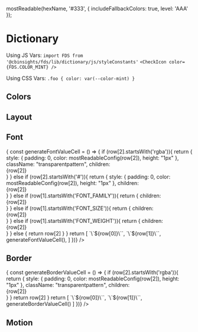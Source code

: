 
  mostReadable(hexName, '#333', { includeFallbackColors: true, level: 'AAA' });

<Meta title="Design Tokens/Dictionary" />

# Dictionary

Using JS Vars: 
`import FDS from '@cbinsights/fds/lib/dictionary/js/styleConstants'`
`<CheckIcon color={FDS.COLOR_MINT} />`

Using CSS Vars:
`.foo { color: var(--color-mint) }`

## Colors

<Story name="Colors">
  <ColorSwatchWrapper>
      <ColorSwatch hex="404040" cssVar="var(--color-charcoal)" jsVar="COLOR_CHARCOAL" />
      <ColorSwatch hex="757575" cssVar="var(--color-slate)" jsVar="COLOR_SLATE" />
      <ColorSwatch hex="a2a0a0" cssVar="var(--color-gray)" jsVar="COLOR_GRAY" />
      <ColorSwatch hex="c2bfbf" cssVar="var(--color-silver)" jsVar="COLOR_SILVER" />
      <ColorSwatch hex="d6d4d4" cssVar="var(--color-timberwolf)" jsVar="COLOR_TIMBERWOLF" />
      <ColorSwatch hex="f2f2f2" cssVar="var(--color-lightGray)" jsVar="COLOR_LIGHT_GRAY" />
      <ColorSwatch hex="ffffff" cssVar="var(--color-white)" jsVar="COLOR_WHITE" />
      <ColorSwatch hex="003366" cssVar="var(--color-navy)" jsVar="COLOR_NAVY" />
      <ColorSwatch hex="006699" cssVar="var(--color-blue)" jsVar="COLOR_BLUE" />
      <ColorSwatch hex="4cabce" cssVar="var(--color-aqua)" jsVar="COLOR_AQUA" />
      <ColorSwatch hex="bbdbe5" cssVar="var(--color-sky)" jsVar="COLOR_SKY" />
      <ColorSwatch hex="f1f5f7" cssVar="var(--color-haze)" jsVar="COLOR_HAZE" />
      <ColorSwatch hex="e5323e" cssVar="var(--color-red)" jsVar="COLOR_RED" />
      <ColorSwatch hex="ff6633" cssVar="var(--color-orange)" jsVar="COLOR_ORANGE" />
      <ColorSwatch hex="f9a862" cssVar="var(--color-sienna)" jsVar="COLOR_SIENNA" />
      <ColorSwatch hex="fcc89a" cssVar="var(--color-sand)" jsVar="COLOR_SAND" />
      <ColorSwatch hex="00986b" cssVar="var(--color-green)" jsVar="COLOR_GREEN" />
      <ColorSwatch hex="70c390" cssVar="var(--color-mint)" jsVar="COLOR_MINT" />
      <ColorSwatch hex="a02385" cssVar="var(--color-purple)" jsVar="COLOR_PURPLE" />
      <ColorSwatch hex="d772ad" cssVar="var(--color-violet)" jsVar="COLOR_VIOLET" />
  </ColorSwatchWrapper>
</Story>

## Layout

<Story name="Layout">
  <TableLayout
    shrinkLastColumn
    headers={['CSS VAR', 'JS VAR', 'VALUE']}
    rows={[
        [ 
          '`var(--media-xs)`',
          '`MEDIA_XS`',
          "18px",
        ],
        [ 
          '`var(--media-s)`',
          '`MEDIA_S`',
          "24px",
        ],
        [ 
          '`var(--media-m)`',
          '`MEDIA_M`',
          "34px",
        ],
        [ 
          '`var(--media-l)`',
          '`MEDIA_L`',
          "50px",
        ],
        [ 
          '`var(--media-xl)`',
          '`MEDIA_XL`',
          "72px",
        ],
        [ 
          '`var(--space-double)`',
          '`SPACE_DOUBLE`',
          "32px",
        ],
        [ 
          '`var(--space-xs)`',
          '`SPACE_XS`',
          "4px",
        ],
        [ 
          '`var(--space-s)`',
          '`SPACE_S`',
          "8px",
        ],
        [ 
          '`var(--space-m)`',
          '`SPACE_M`',
          "16px",
        ],
        [ 
          '`var(--space-l)`',
          '`SPACE_L`',
          "24px",
        ],
        [ 
          '`var(--space-xl)`',
          '`SPACE_XL`',
          "32px",
        ],
        [ 
          '`var(--space-default)`',
          '`SPACE_DEFAULT`',
          "16px",
        ],
        [ 
          '`var(--space-half)`',
          '`SPACE_HALF`',
          "8px",
        ],
        [ 
          '`var(--zindex-navigation)`',
          '`ZINDEX_NAVIGATION`',
          "10",
        ],
        [ 
          '`var(--zindex-modal)`',
          '`ZINDEX_MODAL`',
          "20",
        ],
        [ 
          '`var(--zindex-crazy)`',
          '`ZINDEX_CRAZY`',
          "50",
        ],
    ]} 
  />
</Story>


## Font


<Story name="Font">
  <TableLayout
    shrinkLastColumn
    headers={['CSS VAR', 'JS VAR', 'VALUE']}
    rows={[
        ['var(--font-color-link)', 'FONT_COLOR_LINK', "#006699"],
        ['var(--font-color-linkInverted)', 'FONT_COLOR_LINK_INVERTED', "#4cabce"],
        ['var(--font-color-heading)', 'FONT_COLOR_HEADING', "#404040"],
        ['var(--font-color-primary)', 'FONT_COLOR_PRIMARY', "rgba(64, 64, 64, 0.87)"],
        ['var(--font-color-secondary)', 'FONT_COLOR_SECONDARY', "rgba(64, 64, 64, 0.60)"],
        ['var(--font-color-hint)', 'FONT_COLOR_HINT', "rgba(64, 64, 64, 0.38)"],
        ['var(--font-color-headingInverted)', 'FONT_COLOR_HEADING_INVERTED', "#ffffff"],
        ['var(--font-color-primaryInverted)', 'FONT_COLOR_PRIMARY_INVERTED', "rgba(255, 255, 255, 0.87)"],
        ['var(--font-color-secondaryInverted)', 'FONT_COLOR_SECONDARY_INVERTED', "rgba(255, 255, 255, 0.60)"],
        ['var(--font-color-hintInverted)', 'FONT_COLOR_HINT_INVERTED', "rgba(255, 255, 255, 0.38)"],
        ['var(--font-color-error)', 'FONT_COLOR_ERROR', "#e5323e"],
        ['var(--font-color-success)', 'FONT_COLOR_SUCCESS', "#00986b"],
        ['var(--font-color-errorInverted)', 'FONT_COLOR_ERROR_INVERTED', "#e5323e"],
        ['var(--font-color-successInverted)', 'FONT_COLOR_SUCCESS_INVERTED', "#70c390"],
        ['var(--font-family-condensed)', 'FONT_FAMILY_CONDENSED', "'Roboto Condensed', 'Helvetica Neue', Helvetica, 'Segoe UI', Arial, sans-serif"],
        ['var(--font-family-default)', 'FONT_FAMILY_DEFAULT', "Roboto, 'Helvetica Neue', Helvetica, 'Segoe UI', Arial, sans-serif"],
        ['var(--font-family-mono)', 'FONT_FAMILY_MONO', "Monaco, Consolas, monospace"],
        ['var(--font-lineHeight-bigText)', 'FONT_LINE_HEIGHT_BIG_TEXT', "1.2"],
        ['var(--font-lineHeight-default)', 'FONT_LINE_HEIGHT_DEFAULT', "1.5"],
        ['var(--font-lineHeight-smallText)', 'FONT_LINE_HEIGHT_SMALL_TEXT', "1.8"],
        ['var(--font-size-xs)', 'FONT_SIZE_XS', "10px"],
        ['var(--font-size-s)', 'FONT_SIZE_S', "12px"],
        ['var(--font-size-m)', 'FONT_SIZE_M', "14px"],
        ['var(--font-size-default)', 'FONT_SIZE_DEFAULT', "14px"],
        ['var(--font-size-l)', 'FONT_SIZE_L', "16px"],
        ['var(--font-size-xl)', 'FONT_SIZE_XL', "20px"],
        ['var(--font-size-2xl)', 'FONT_SIZE_2XL', "24px"],
        ['var(--font-size-3xl)', 'FONT_SIZE_3XL', "32px"],
        ['var(--font-size-4xl)', 'FONT_SIZE_4XL', "38px"],
        ['var(--font-weight-default)', 'FONT_WEIGHT_DEFAULT', "400"],
        ['var(--font-weight-medium)', 'FONT_WEIGHT_MEDIUM', "500"],
        ['var(--font-weight-bold)', 'FONT_WEIGHT_BOLD', "700"],
    ].map(row => {
      const generateFontValueCell = () => {
        if (row[2].startsWith('rgba')){
          return {
            style: { padding: 0, color: mostReadableConfig(row[2]), height: "1px" }, 
            className: "transparentpattern", 
            children: <div style={{ height: "100%", padding: "16px", cursor: "pointer", backgroundColor: row[2] }}>{row[2]}</div> 
          }
        } else if (row[2].startsWith('#')){
          return {
            style: { padding: 0, color: mostReadableConfig(row[2]), height: "1px" }, 
            children: <div style={{ height: "100%", padding: "16px", cursor: "pointer", backgroundColor: row[2] }}>{row[2]}</div> 
          }
        } else if (row[1].startsWith('FONT_FAMILY')){
          return {
            children: <div style={{ fontFamily: row[2] }}>{row[2]}</div> 
          }
        } else if (row[1].startsWith('FONT_SIZE')){
          return {
            children: <div style={{ fontSize: row[2] }}>{row[2]}</div> 
          }
        } else if (row[1].startsWith('FONT_WEIGHT')){
          return {
            children: <div style={{ fontWeight: row[2] }}>{row[2]}</div> 
          }
        } else {
          return row[2]
        }
      }
      return [
        `\`${row[0]}\``,
        `\`${row[1]}\``,
        generateFontValueCell(),
      ]
    })} 
  />
</Story>

## Border

<Story name="Border">
  <TableLayout
    shrinkLastColumn
    headers={['CSS VAR', 'JS VAR', 'VALUE']}
    rows={[
        ['var(--border-color-input)', 'BORDER_COLOR_INPUT', "rgba(64, 64, 64, 0.24)" ],
        ['var(--border-color-focusRing)', 'BORDER_COLOR_FOCUS_RING', "rgba(76, 171, 206, 0.6)" ],
        ['var(--border-radius-default)', 'BORDER_RADIUS_DEFAULT', "4px" ],
    ].map(row => {
      const generateBorderValueCell = () => {
        if (row[2].startsWith('rgba')){
          return {
            style: { padding: 0, color: mostReadableConfig(row[2]), height: "1px" }, 
            className: "transparentpattern", 
            children: <div style={{ height: "100%", padding: "16px", cursor: "pointer", backgroundColor: row[2] }}>{row[2]}</div> 
          }
        }
        return row[2]
      }
      return [
        `\`${row[0]}\``,
        `\`${row[1]}\``,
        generateBorderValueCell()
      ]
    })} 
  />
</Story>

## Motion

<Story name="Motion">
  <TableLayout
    shrinkLastColumn
    headers={['CSS VAR', 'JS VAR', 'VALUE']}
    rows={[
        ['`var(--motion-easing-default)`', '`MOTION_EASING_DEFAULT`', "cubic-bezier(0.4, 0, 0.2, 1)" ],
        ['`var(--motion-easing-decelerate)`', '`MOTION_EASING_DECELERATE`', "cubic-bezier(0, 0, 0.2, 1)" ],
        ['`var(--motion-easing-accelerate)`', '`MOTION_EASING_ACCELERATE`', "cubic-bezier(0.4, 0, 1, 1)" ],
    ]} 
  />
</Story>
